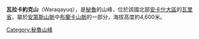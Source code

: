 {{Coord|9|39|55|S|77|13|30|W|display=title}}

'''瓦拉卡約克山'''（Waraqayuq），是[[秘魯|秘魯]]的山峰，位於該國北部[[安卡什大區|安卡什大區]]的[[瓦里省|瓦里省]]，屬於[[安第斯山脈|安第斯山脈]]中[[布蘭卡山脈|布蘭卡山脈]]的一部分，海拔高度約4,600米。

{{Peru-geo-stub}}
[[Category:秘魯山峰|Category:秘魯山峰]]